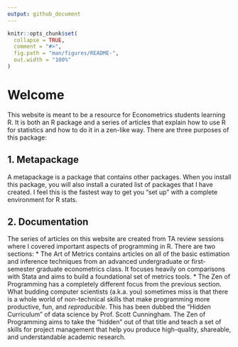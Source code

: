 ```yaml
---
output: github_document
---
```


<!-- index.md is generated from index.Rmd. Please edit that file -->

```r
knitr::opts_chunk$set(
  collapse = TRUE,
  comment = "#>",
  fig.path = "man/figures/README-",
  out.width = "100%"
)
```

# Welcome

This website is meant to be a resource for Econometrics students learning R. It is both an R package and a series of articles that explain how to use R for statistics and how to do it in a zen-like way. There are three purposes of this package:

## 1. Metapackage

A metapackage is a package that contains other packages. When you install this package, you will also install a curated list of packages that I have created. I feel this is the fastest way to get you "set up" with a complete environment for R stats.

## 2. Documentation

The series of articles on this website are created from TA review sessions where I covered important aspects of programming in R. There are two sections:
* The Art of Metrics contains articles on all of the basic estimation and inference techniques from an advanced undergraduate or first-semester graduate econometrics class. It focuses heavily on comparisons with Stata and aims to build a foundational set of metrics tools.
* The Zen of Programming has a completely different focus from the previous section. What budding computer scientists (a.k.a. you) sometimes miss is that there is a whole world of non-technical skills that make programming more productive, fun, and _reproducible_. This has been dubbed the "Hidden Curriculum" of data science by Prof. Scott Cunningham. The Zen of Programming aims to take the "hidden" out of that title and teach a set of skills for project management that help you produce high-quality, shareable, and understandable academic research.
